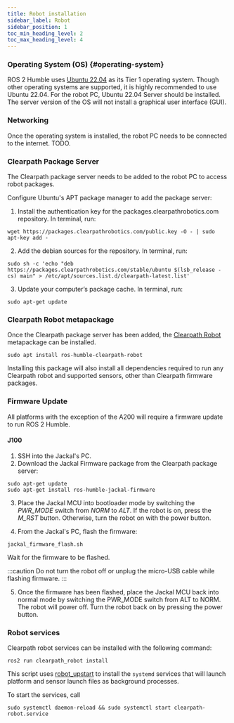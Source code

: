 ```yaml
---
title: Robot installation
sidebar_label: Robot
sidebar_position: 1
toc_min_heading_level: 2
toc_max_heading_level: 4
---
```


### Operating System (OS) {#operating-system}

ROS 2 Humble uses [Ubuntu 22.04](https://releases.ubuntu.com/jammy/) as its Tier 1 operating system. Though other operating systems are supported,
it is highly recommended to use Ubuntu 22.04. For the robot PC, Ubuntu 22.04 Server should be installed. The server version of the OS will not install a
graphical user interface (GUI).

### Networking

Once the operating system is installed, the robot PC needs to be connected to the internet. TODO.

### Clearpath Package Server

The Clearpath package server needs to be added to the robot PC to access robot packages.

Configure Ubuntu's APT package manager to add the package server:

1. Install the authentication key for the packages.clearpathrobotics.com repository. In terminal, run:

```
wget https://packages.clearpathrobotics.com/public.key -O - | sudo apt-key add -
```

2. Add the debian sources for the repository. In terminal, run:

```
sudo sh -c 'echo "deb https://packages.clearpathrobotics.com/stable/ubuntu $(lsb_release -cs) main" > /etc/apt/sources.list.d/clearpath-latest.list'
```

3. Update your computer’s package cache. In terminal, run:

```
sudo apt-get update
```

### Clearpath Robot metapackage

Once the Clearpath package server has been added, the [Clearpath Robot](https://github.com/clearpathrobotics/clearpath_robot) metapackage can be installed.

```
sudo apt install ros-humble-clearpath-robot
```

Installing this package will also install all dependencies required to run any Clearpath robot and supported sensors, other than Clearpath firmware packages.

### Firmware Update

All platforms with the exception of the A200 will require a firmware update to run ROS 2 Humble.

#### J100

1. SSH into the Jackal's PC.
2. Download the Jackal Firmware package from the Clearpath package server:

```
sudo apt-get update
sudo apt-get install ros-humble-jackal-firmware
```

3. Place the Jackal MCU into bootloader mode by switching the *PWR_MODE* switch from *NORM* to *ALT*. If the robot is on, press the *M_RST* button. Otherwise, turn the
robot on with the power button.

4. From the Jackal's PC, flash the firmware:

```
jackal_firmware_flash.sh
```
Wait for the firmware to be flashed.

:::caution
Do not turn the robot off or unplug the micro-USB cable while flashing firmware.
:::

5. Once the firmware has been flashed, place the Jackal MCU back into normal mode by switching the PWR_MODE switch from ALT to NORM.
The robot will power off. Turn the robot back on by pressing the power button.

### Robot services

Clearpath robot services can be installed with the following command:

```
ros2 run clearpath_robot install
```

This script uses [robot_upstart](https://github.com/clearpathrobotics/robot_upstart/tree/foxy-devel) to install the `systemd` services
that will launch platform and sensor launch files as background processes.

To start the services, call

```
sudo systemctl daemon-reload && sudo systemctl start clearpath-robot.service
```
